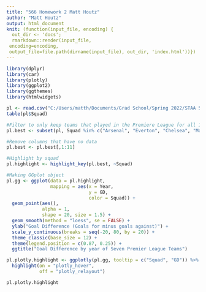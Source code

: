 ```yaml
---
title: "566 Homework 2 Matt Houtz"
author: "Matt Houtz"
output: html_document
knit: (function(input_file, encoding) {
  out_dir <- 'docs';
  rmarkdown::render(input_file,
 encoding=encoding,
 output_file=file.path(dirname(input_file), out_dir, 'index.html'))})
---
```


```r
library(dplyr)
library(car)
library(plotly)
library(ggplot2)
library(ggthemes)
library(htmlwidgets)
```


```r
pl <- read.csv("C:/Users/matth/Documents/Grad School/Spring 2022/STAA 566/Data/pl_table_05_20.csv")
table(pl$Squad)

#Filter to only keep teams that played in the Premiere League for all 16 seasons
pl.best <- subset(pl, Squad %in% c("Arsenal", "Everton", "Chelsea", "Manchester City", "Liverpool", "Manchester Utd", "Tottenham"))

#Remove columns that have no data
pl.best <- pl.best[,1:11]

#Highlight by squad
pl.highlight <- highlight_key(pl.best, ~Squad)

#Making GGplot object
pl.gg <- ggplot(data = pl.highlight,
                mapping = aes(x = Year,
                              y = GD,
                              color = Squad)) + 
  geom_point(aes(),
             alpha = 1,
             shape = 20, size = 1.5) +
  geom_smooth(method = "loess", se = FALSE) +
  ylab("Goal Difference (Goals for minus goals against)") +
  scale_y_continuous(breaks = seq(-20, 80, by = 20)) + 
  theme_classic(base_size = 12) +
  theme(legend.position = c(0.87, 0.25)) + 
  ggtitle("Goal Difference by year of Seven Premier League Teams")

pl.plotly.highlight <- ggplotly(pl.gg, tooltip = c("Squad", "GD")) %>%
  highlight(on = "plotly_hover",
            off = "plotly_relayout")

pl.plotly.highlight
```


